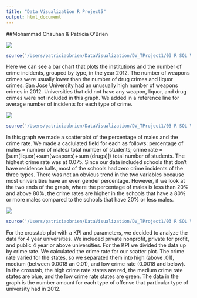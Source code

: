 ```yaml
---
title: "Data Visualization R Project5"
output: html_document
---
```

  
##Mohammad Chauhan & Patricia O'Brien
  
![](/Users/patriciaobrien/DataVisualization/DV_TProject1/02 Tableau/graph1.jpg)
```r
source('/Users/patriciaobrien/DataVisualization/DV_TProject1/03 R SQL Visualizations/DataWrangling1.R', echo=TRUE)
```


Here we can see a bar chart that plots the institutions and the number of crime incidents, grouped by type, in the year 2012. The number of weapons crimes were usually lower than the number of drug crimes and liquor crimes. San Jose University had an unusually high number of weapons crimes in 2012. Universities that did not have any weapon, liquor, and drug crimes were not included in this graph. We  added in a reference line for average number of incidents for each type of crime. 

![](/Users/patriciaobrien/DataVisualization/DV_TProject1/02 Tableau/graph2.jpg)
```r
source('/Users/patriciaobrien/DataVisualization/DV_TProject1/03 R SQL Visualizations/DataWrangling2.R', echo=TRUE)
```


In this graph we made a scatterplot of the percentage of males and the crime rate. We made a caclulated field for each as follows: percentage of males = number of males/ total number of students; crime rate = [sum(liquor)+sum(weapons)+sum
(drugs)]/ total number of students. The highest crime rate was at 0.075. Since our data included schools that don't have residence halls, most of the schools had zero crime incidents of the three types. There was not an obvious trend in the two variables because most universities have an even gender percentage. However, if we look at the two ends of the graph, where the percentage of males is less than 20% and above 80%, the crime rates are higher in the schools that have a 80% or more males compared to the schools that have 20% or less males. 

![](/Users/patriciaobrien/DataVisualization/DV_TProject1/02 Tableau/graph3.jpg)
```r
source('/Users/patriciaobrien/DataVisualization/DV_TProject1/03 R SQL Visualizations/DataWrangling3.R', echo=TRUE)
```


For the crosstab plot with a KPI and parameters, we decided to analyze the data for 4 year universities. We included private nonprofit, private for profit, and public 4 year or above universities. For the KPI we divided the data up by crime rate. We calculated the crime rate for our scatter plot. The crime rate varied for the states, so we separated them into high (above .01), medium (between 0.0018 an 0.01), and low crime rate (0.0018 and below). In the crosstab, the high crime rate states are red, the medium crime rate states are blue, and the low crime rate states are green. The data in the graph is the number amount for each type of offense that particular type of university had in 2012.

